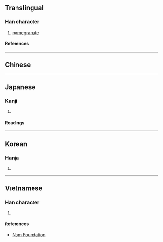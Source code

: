 {{character info}}
==Translingual==

===Han character===
{{Han char|rn=75|rad=木|as=12|sn=16|four=|canj=DMLW|ids=⿰木畱}}

# [[pomegranate]]

====References====
{{Han ref|kx=0552.290|dkj=15525|dj=0941.160|hdz=21287.060|uh=6A4A}}

----

==Chinese==
{{zh-see|榴|v}}

----

==Japanese==

===Kanji===
{{ja-kanji|grade=|rs=木12}}

# {{rfdef|ja|sort=木12}}

====Readings====
{{ja-readings
|on=りょう, る
|kun=ざくろ
}}

----

==Korean==

===Hanja===
{{ko-hanja|hangeul=[[류]]>[[유]]|eumhun=|rv=ryu>yu|mr=ryu>yu|y=lyu>yu}}

# {{rfdef|ko|sort=木12}}

----

==Vietnamese==

===Han character===
{{vi-readings|rs=木12|reading=[[lựu]], [[lưu]]}}

# {{rfdef|vi|sort=木12}}

====References====
* [http://nomfoundation.org/common/nom_details.php?codepoint=6a4a Nom Foundation]